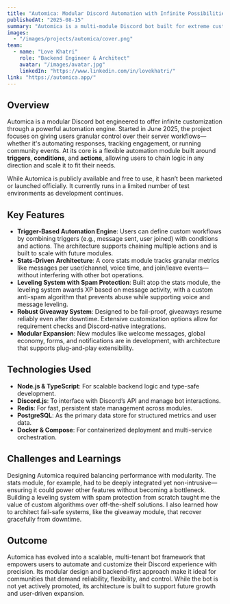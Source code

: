```yaml
---
title: "Automica: Modular Discord Automation with Infinite Possibilities"
publishedAt: "2025-08-15"
summary: "Automica is a multi-module Discord bot built for extreme customization, automation, and backend precision—designed to scale with user needs and developer control."
images:
  - "/images/projects/automica/cover.png"
team:
  - name: "Love Khatri"
    role: "Backend Engineer & Architect"
    avatar: "/images/avatar.jpg"
    linkedIn: "https://www.linkedin.com/in/lovekhatri/"
link: "https://automica.app/"
---
```


## Overview

Automica is a modular Discord bot engineered to offer infinite customization through a powerful automation engine. Started in June 2025, the project focuses on giving users granular control over their server workflows—whether it's automating responses, tracking engagement, or running community events. At its core is a flexible automation module built around **triggers**, **conditions**, and **actions**, allowing users to chain logic in any direction and scale it to fit their needs.

While Automica is publicly available and free to use, it hasn’t been marketed or launched officially. It currently runs in a limited number of test environments as development continues.

## Key Features

- **Trigger-Based Automation Engine**: Users can define custom workflows by combining triggers (e.g., message sent, user joined) with conditions and actions. The architecture supports chaining multiple actions and is built to scale with future modules.
- **Stats-Driven Architecture**: A core stats module tracks granular metrics like messages per user/channel, voice time, and join/leave events—without interfering with other bot operations.
- **Leveling System with Spam Protection**: Built atop the stats module, the leveling system awards XP based on message activity, with a custom anti-spam algorithm that prevents abuse while supporting voice and message leveling.
- **Robust Giveaway System**: Designed to be fail-proof, giveaways resume reliably even after downtime. Extensive customization options allow for requirement checks and Discord-native integrations.
- **Modular Expansion**: New modules like welcome messages, global economy, forms, and notifications are in development, with architecture that supports plug-and-play extensibility.

## Technologies Used

- **Node.js & TypeScript**: For scalable backend logic and type-safe development.
- **Discord.js**: To interface with Discord’s API and manage bot interactions.
- **Redis**: For fast, persistent state management across modules.
- **PostgreSQL**: As the primary data store for structured metrics and user data.
- **Docker & Compose**: For containerized deployment and multi-service orchestration.

## Challenges and Learnings

Designing Automica required balancing performance with modularity. The stats module, for example, had to be deeply integrated yet non-intrusive—ensuring it could power other features without becoming a bottleneck. Building a leveling system with spam protection from scratch taught me the value of custom algorithms over off-the-shelf solutions. I also learned how to architect fail-safe systems, like the giveaway module, that recover gracefully from downtime.

## Outcome

Automica has evolved into a scalable, multi-tenant bot framework that empowers users to automate and customize their Discord experience with precision. Its modular design and backend-first approach make it ideal for communities that demand reliability, flexibility, and control. While the bot is not yet actively promoted, its architecture is built to support future growth and user-driven expansion.
